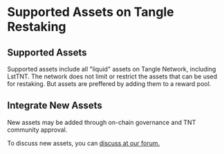# Supported Assets on Tangle Restaking

## Supported Assets

Supported assets include all "liquid" assets on Tangle Network, including LstTNT. The network does not limit or restrict the assets that can be used for restaking. But assets are 
preffered by adding them to a reward pool.

## Integrate New Assets

New assets may be added through on-chain governance and TNT community approval.

To discuss new assets, you can [discuss at our forum.](https://commonwealth.im/tangle/discussions)


